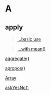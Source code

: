 # A {-}

## apply {-}

> [...basic use](https://linkedin-learning.pxf.io/apply)

> [...with mean()](https://linkedin-learning.pxf.io/rweekly_colmeans)

[aggregate()](https://linkedin-learning.pxf.io/rweekly_aggregate)

[apropos()](https://linkedin-learning.pxf.io/apply)

[Array](https://linkedin-learning.pxf.io/rweekly_array)

[askYesNo()](linkedin-learning.pxf.io/rweekly_askyesno)
